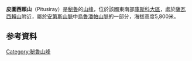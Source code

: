 {{Infobox mountain
| name = 皮圖西賴山
| photo = Moray_03.jpg
| photo_caption = 
| elevation_m = 4991
| elevation_ref = <ref name=ign>{{cite web|url=http://www.ign.gob.pe/nomenclatorDigital/carta.php?id=29234|script-title=es:Cerro Pitusiray|author=<!--Staff writer(s); no by-line.-->|date=|website=|publisher=IGN, Peru|accessdate=July 8, 2015|archive-url=https://web.archive.org/web/20150924042051/http://www.ign.gob.pe/nomenclatorDigital/carta.php?id=29234|archive-date=2015-09-24|dead-url=yes|language=es}}</ref>
| range = [[安第斯山脈|安第斯山脈]]，[[烏魯潘帕山脈|烏魯潘帕山脈]]
| location = {{PER}}[[庫斯科大區|庫斯科大區]]
| map = Peru
| map_caption = 在秘鲁的位置
| map_size = 200
| coordinates = {{coord|13|16|31|S|71|59|13|W|type:mountain_region:PE_scale:100000|format=dms|display=inline,title}}
| coordinates_ref = <ref name=ign/>
}}

'''皮圖西賴山'''（Pitusiray）是[[秘魯|秘魯]]的[[山峰|山峰]]，位於該國東南部[[庫斯科大區|庫斯科大區]]，處於[[薩瓦西賴山|薩瓦西賴山]]附近，屬於[[安第斯山脈|安第斯山脈]]中[[烏魯潘帕山脈|烏魯潘帕山脈]]的一部分，海拔高度5,800米。

==参考資料==
{{reflist}}

{{DEFAULTSORT:Pitusiray}}
[[Category:秘魯山峰|Category:秘魯山峰]]
{{Peru-geo-stub}}